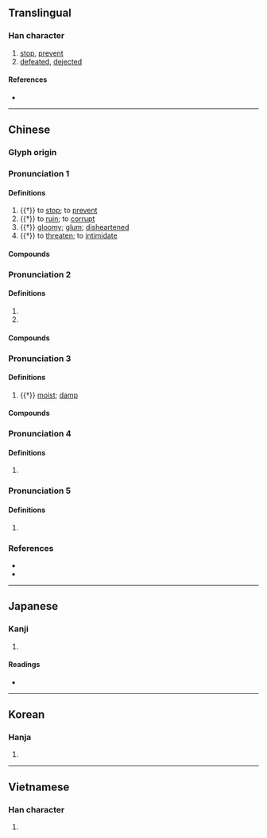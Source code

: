 {{character info/new}}
==Translingual==

===Han character===
{{Han char|rn=85|rad=水|as=05|sn=8|four=37110|canj=EBM|ids=⿰氵且}}

# [[stop]], [[prevent]]
# [[defeated]], [[dejected]]

====References====
* {{Han ref|kx=0613.020|dkj=17238|dj=1006.040|hdz=31584.010|uh=6CAE|ud=27822|bh=AA71|bd=43633}}

----

==Chinese==
{{zh-forms}}

===Glyph origin===
{{Han etym}}

===Pronunciation 1===
{{zh-pron
|m=jǔ
|c=zeoi2,zeoi6
|mn=xm:chū/qz:chǐr/zz:chó͘
|mn-t=zu2/zu1
|mc=4+1
|oc=1,4+3
|cat=v,a
}}

====Definitions====
{{zh-hanzi}}

# {{†}} to [[stop]]; to [[prevent]]
# {{†}} to [[ruin]]; to [[corrupt]]
# {{†}} [[gloomy]]; [[glum]]; [[disheartened]]
# {{†}} to [[threaten]]; to [[intimidate]]

====Compounds====
{{zh-der|慚沮|沮遏|沮索|沮撓|沮駭|沮壞|沮舍|氣沮|沮喪}}

===Pronunciation 2===
{{zh-pron
|m=jū
|c=zeoi1,ceoi1
|mn=xm,tw:chu/qz:chir
|mc=2+3+1
|oc=n,1+5+3
|cat=pn
}}

====Definitions====
{{zh-hanzi}}

# {{n-g|Used in names of bodies of water.}}
# {{surname|zh}}

====Compounds====
{{zh-der|沮水|沮溺}}

===Pronunciation 3===
{{zh-pron
|m=jù
|c=zeoi3
|mn=qz:chìr
|mn-t=zu6
|mc=5
|oc=n,2
|cat=a
}}

====Definitions====
{{zh-hanzi}}

# {{†}} [[moist]]; [[damp]]

====Compounds====
{{zh-der|沮澤|沮洳|汾沮洳}}

===Pronunciation 4===
{{zh-pron
|m=jiān
|mn=xm:chian
|cat=
}}

====Definitions====
{{zh-hanzi}}

# {{zh-only|涓沮}}

===Pronunciation 5===
{{zh-pron
|m=zǔ
|cat=
}}

====Definitions====
{{zh-hanzi}}

# {{zh-only|沮陽}}

===References===
* {{R:twedu|A02174}}
* {{R:yue:Hanzi}}

----

==Japanese==

===Kanji===
{{ja-kanji|grade=|rs=水05}}

# {{rfdef|ja|sort=水05}}

====Readings====
* {{ja-readings
|goon=そ, ぞ
|kanon=しょ
|kanyoon=そ
|kun=はば-む
}}

----

==Korean==

===Hanja===
{{ko-hanja|hangeul=저|eumhun=|rv=jeo|mr=chŏ|y=ce}}

# {{rfdef|ko|sort=水05}}

----

==Vietnamese==

===Han character===
{{vi-hantu|[[tử]], [[tự]]|rs=水05}}

# {{rfdef|vi|sort=水05}}